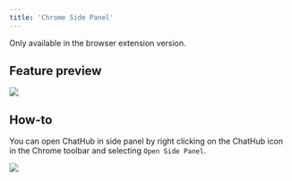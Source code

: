 ```yaml
---
title: 'Chrome Side Panel'
---
```


<Note>
  Only available in the browser extension version.
</Note>

## Feature preview

![](../images/side-panel-2.png)

## How-to

You can open ChatHub in side panel by right clicking on the ChatHub icon in the Chrome toolbar and selecting `Open Side Panel`.

![](../images/side-panel-1.png)
